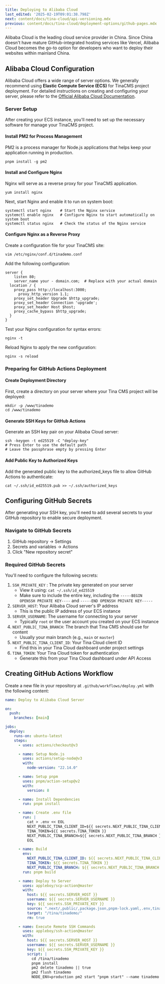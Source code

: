 ```yaml
---
title: Deploying to Alibaba Cloud
last_edited: '2025-02-19T09:01:38.798Z'
next: content/docs/tina-cloud/api-versioning.mdx
previous: content/docs/tina-cloud/deployment-options/github-pages.mdx
---
```


Alibaba Cloud is the leading cloud service provider in China. Since China doesn't have mature GitHub-integrated hosting services like Vercel, Alibaba Cloud becomes the go-to option for developers who want to deploy their websites within mainland China.

## Alibaba Cloud Configuration

Alibaba Cloud offers a wide range of server options. We generally recommend using **Elastic Compute Service (ECS)** for TinaCMS project deployment. For detailed instructions on creating and configuring your server, please refer to the [Official Alibaba Cloud Documentation](https://www.alibabacloud.com/help/en/elastic-compute-service).

### Server Setup

After creating your ECS instance, you'll need to set up the necessary software for manage your TinaCMS project.

#### Install PM2 for Process Management

PM2 is a process manager for Node.js applications that helps keep your application running in production.

```
pnpm install -g pm2
```

#### Install and Configure Nginx

Nginx will serve as a reverse proxy for your TinaCMS application.

```
yum install nginx
```

Next, start Nginx and enable it to run on system boot:

```
systemctl start nginx    # Start the Nginx service
systemctl enable nginx   # Configure Nginx to start automatically on system boot
systemctl status nginx   # Check the status of the Nginx service
```

#### Configure Nginx as a Reverse Proxy

Create a configuration file for your TinaCMS site:

```
vim /etc/nginx/conf.d/tinademo.conf
```

Add the following configuration:

```
server {
    listen 80;
    server_name your - domain.com;  # Replace with your actual domain
  location / {
    proxy_pass http://localhost:3000;
      proxy_http_version 1.1;
    proxy_set_header Upgrade $http_upgrade;
    proxy_set_header Connection 'upgrade';
    proxy_set_header Host $host;
    proxy_cache_bypass $http_upgrade;
  }
}
```

Test your Nginx configuration for syntax errors:

```
nginx -t
```

Reload Nginx to apply the new configuration:

```
nginx -s reload
```

### Preparing for GitHub Actions Deployment

#### Create Deployment Directory

First, create a directory on your server where your Tina CMS project will be deployed:

```
mkdir -p /www/tinademo
cd /www/tinademo
```

#### Generate SSH Keys for GitHub Actions

Generate an SSH key pair on your Alibaba Cloud server:

```
ssh -keygen -t ed25519 -C "deploy-key"
# Press Enter to use the default path
# Leave the passphrase empty by pressing Enter
```

#### Add Public Key to Authorized Keys

Add the generated public key to the authorized\_keys file to allow GitHub Actions to authenticate:

```
cat ~/.ssh/id_ed25519.pub >> ~/.ssh/authorized_keys
```

## Configuring GitHub Secrets

After generating your SSH key, you'll need to add several secrets to your GitHub repository to enable secure deployment.

### Navigate to GitHub Secrets

1. GitHub repository → Settings
2. Secrets and variables → Actions
3. Click "New repository secret"

### Required GitHub Secrets

You'll need to configure the following secrets:

1. `SSH_PRIVATE_KEY` : The private key generated on your server
   * View it using: `cat ~/.ssh/id_ed25519`
   * Make sure to include the entire key, including the `-----BEGIN OPENSSH PRIVATE KEY----` and `-----END OPENSSH PRIVATE KEY-----`
2. `SERVER_HOST`: Your Alibaba Cloud server's IP address
   * This is the public IP address of your ECS instance
3. `SERVER_USERNAME`: The username for connecting to your server
   * Typically `root` or the user account you created on your ECS instance
4. `NEXT_PUBLIC_TINA_BRANCH`: The branch that Tina CMS should use for content
   * Usually your main branch (e.g., `main`  or `master`)
5. `NEXT_PUBLIC_TINA_CLIENT_ID`: Your Tina Cloud client ID
   * Find this in your Tina Cloud dashboard under project settings
6. `TINA_TOKEN`: Your Tina Cloud token for authentication
   * Generate this from your Tina Cloud dashboard under API Access

## Creating GitHub Actions Workflow

Create a new file in your repository at `.github/workflows/deploy.yml` with the following content:

```yaml
name: Deploy to Alibaba Cloud Server

on:
  push:
    branches: [main]

jobs:
  deploy:
    runs-on: ubuntu-latest
    steps:
      - uses: actions/checkout@v3

      - name: Setup Node.js
        uses: actions/setup-node@v3
        with:
          node-version: "22.14.0"

      - name: Setup pnpm
        uses: pnpm/action-setup@v2
        with:
          version: 8

      - name: Install Dependencies
        run: pnpm install

      - name: Create .env file
        run: |
          cat > .env << EOL
          NEXT_PUBLIC_TINA_CLIENT_ID=${{ secrets.NEXT_PUBLIC_TINA_CLIENT_ID }}
          TINA_TOKEN=${{ secrets.TINA_TOKEN }}
          NEXT_PUBLIC_TINA_BRANCH=${{ secrets.NEXT_PUBLIC_TINA_BRANCH }}
          EOL

      - name: Build
        env:
          NEXT_PUBLIC_TINA_CLIENT_ID: ${{ secrets.NEXT_PUBLIC_TINA_CLIENT_ID }}
          TINA_TOKEN: ${{ secrets.TINA_TOKEN }}
          NEXT_PUBLIC_TINA_BRANCH: ${{ secrets.NEXT_PUBLIC_TINA_BRANCH }}
        run: pnpm build

      - name: Deploy to Server
        uses: appleboy/scp-action@master
        with:
          host: ${{ secrets.SERVER_HOST }}
          username: ${{ secrets.SERVER_USERNAME }}
          key: ${{ secrets.SSH_PRIVATE_KEY }}
          source: ".next/,public/,package.json,pnpm-lock.yaml,.env,tina/,next.config.js,.tina/"
          target: "/tina/tinademo/"
          rm: true

      - name: Execute Remote SSH Commands
        uses: appleboy/ssh-action@master
        with:
          host: ${{ secrets.SERVER_HOST }}
          username: ${{ secrets.SERVER_USERNAME }}
          key: ${{ secrets.SSH_PRIVATE_KEY }}
          script: |
            cd /tina/tinademo
            pnpm install
            pm2 delete tinademo || true
            pm2 flush tinademo
            NODE_ENV=production pm2 start "pnpm start" --name tinademo

```
